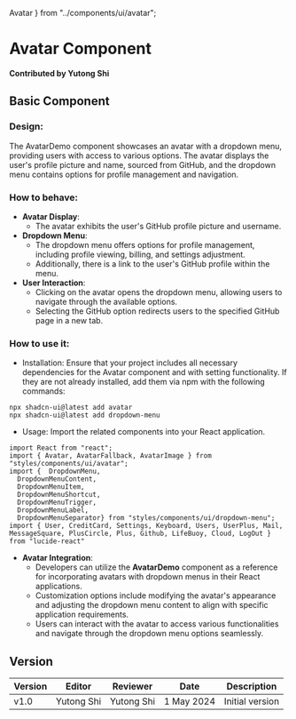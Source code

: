    Avatar
} from "../components/ui/avatar";

# Avatar Component

**Contributed by Yutong Shi**

## Basic Component
### Design:
The AvatarDemo component showcases an avatar with a dropdown menu, providing users with access to various options. The avatar displays the user's profile picture and name, sourced from GitHub, and the dropdown menu contains options for profile management and navigation.

### How to behave:
   - **Avatar Display**:
     - The avatar exhibits the user's GitHub profile picture and username.
   - **Dropdown Menu**:
     - The dropdown menu offers options for profile management, including profile viewing, billing, and settings adjustment.
     - Additionally, there is a link to the user's GitHub profile within the menu.
   - **User Interaction**:
     - Clicking on the avatar opens the dropdown menu, allowing users to navigate through the available options.
     - Selecting the GitHub option redirects users to the specified GitHub page in a new tab.

### How to use it:
- Installation: Ensure that your project includes all necessary dependencies for the Avatar component and with setting functionality. If they are not already installed, add them via npm with the following commands:
```
npx shadcn-ui@latest add avatar
npx shadcn-ui@latest add dropdown-menu
```
- Usage: Import the related components into your React application.
```
import React from "react";
import { Avatar, AvatarFallback, AvatarImage } from "styles/components/ui/avatar";
import {  DropdownMenu,
  DropdownMenuContent,
  DropdownMenuItem,
  DropdownMenuShortcut,
  DropdownMenuTrigger,
  DropdownMenuLabel,
  DropdownMenuSeparator} from "styles/components/ui/dropdown-menu";
import { User, CreditCard, Settings, Keyboard, Users, UserPlus, Mail, MessageSquare, PlusCircle, Plus, Github, LifeBuoy, Cloud, LogOut } from "lucide-react"
```
 - **Avatar Integration**:
     - Developers can utilize the **AvatarDemo** component as a reference for incorporating avatars with dropdown menus in their React applications.
     - Customization options include modifying the avatar's appearance and adjusting the dropdown menu content to align with specific application requirements.
     - Users can interact with the avatar to access various functionalities and navigate through the dropdown menu options seamlessly.
<Avatar />

## Version
| Version | Editor      | Reviewer      | Date       | Description     |
|---------|-------------|-------------|------------|-----------------|
| v1.0    | Yutong Shi | Yutong Shi | 1 May 2024 | Initial version |